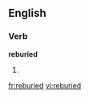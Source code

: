 ==English==

===Verb===
'''reburied'''

# {{present participle of|rebury}}

[[fr:reburied]]
[[vi:reburied]]